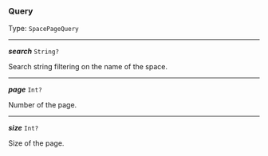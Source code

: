 


### Query

Type: `SpacePageQuery`

---

***search*** `String?`

Search string filtering on the name of the space.



---

***page*** `Int?`

Number of the page.



---

***size*** `Int?`

Size of the page.


